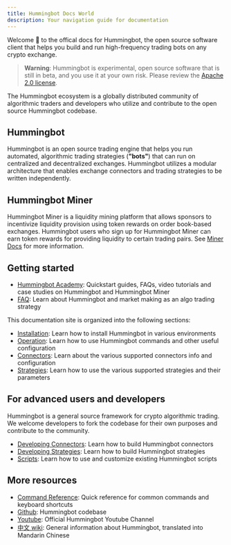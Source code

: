 ```yaml
---
title: Hummingbot Docs World
description: Your navigation guide for documentation
---
```


Welcome 👋 to the offical docs for Hummingbot, the open source software client that helps you build and run high-frequency trading bots on any crypto exchange.

> **Warning**: Hummingbot is experimental, open source software that is still in beta, and you use it at your own risk. Please review the [Apache 2.0 license](https://github.com/CoinAlpha/hummingbot/blob/master/LICENSE).

The Hummingbot ecosystem is a globally distributed community of algorithmic traders and developers who utilize and contribute to the open source Hummingbot codebase.

## Hummingbot

Hummingbot is an open source trading engine that helps you run automated, algorithmic trading strategies (**"bots"**) that can run on centralized and decentralized exchanges. Hummingbot utilizes a modular architecture that enables exchange connectors and trading strategies to be written independently.

## Hummingbot Miner

Hummingbot Miner is a liquidity mining platform that allows sponsors to incentivize liquidity provision using token rewards on order book-based exchanges. Hummingbot users who sign up for Hummingbot Miner can earn token rewards for providing liquidity to certain trading pairs.
See [Miner Docs](https://docs.hummingbot.io/miner) for more information.

## Getting started

- [Hummingbot Academy](https://hummingbot.io/academy/): Quickstart guides, FAQs, video tutorials and case studies on Hummingbot and Hummingbot Miner
- [FAQ](/resources/faq): Learn about Hummingbot and market making as an algo trading strategy

This documentation site is organized into the following sections:

- [Installation](/installation/overview): Learn how to install Hummingbot in various environments
- [Operation](/operation/client): Learn how to use Hummingbot commands and other useful configuration
- [Connectors](/exchange-connectors/overview): Learn about the various supported connectors info and configuration
- [Strategies](/strategies/overview): Learn how to use the various supported strategies and their parameters

## For advanced users and developers

Hummingbot is a general source framework for crypto algorithmic trading. We welcome developers to fork the codebase for their own purposes and contribute to the community.

- [Developing Connectors](/developer/overview): Learn how to build Hummingbot connectors
- [Developing Strategies](/developer/strategies-overview): Learn how to build Hummingbot strategies
- [Scripts](/scripts/overview): Learn how to use and customize existing Hummingbot scripts

## More resources

- [Command Reference](/operation/command-ref): Quick reference for common commands and keyboard shortcuts
- [Github](https://github.com/coinalpha/hummingbot): Hummingbot codebase
- [Youtube](https://www.youtube.com/channel/UCxzzdEnDRbylLMWmaMjywOA): Official Hummingbot Youtube Channel
- [中文 wiki](https://github.com/coinalpha/hummingbot_chinese): General information about Hummingbot, translated into Mandarin Chinese
